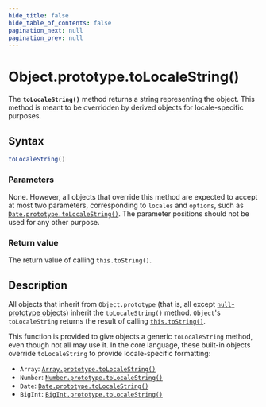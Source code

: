 ```yaml
---
hide_title: false
hide_table_of_contents: false
pagination_next: null
pagination_prev: null
---
```

# Object.prototype.toLocaleString()

The **`toLocaleString()`** method returns a string representing the object. This method is meant to be overridden by derived objects for locale-specific purposes.

## Syntax

```js
toLocaleString()
```

### Parameters

None. However, all objects that override this method are expected to accept at most two parameters, corresponding to `locales` and `options`, such as [`Date.prototype.toLocaleString()`](../../../globals/Date/prototype/toLocaleString.md). The parameter positions should not be used for any other purpose.

### Return value

The return value of calling `this.toString()`.

## Description

All objects that inherit from `Object.prototype` (that is, all except [`null`-prototype objects](https://developer.mozilla.org/docs/Web/JavaScript/Reference/Global_Objects/Object#null-prototype_objects)) inherit the `toLocaleString()` method. `Object`'s `toLocaleString` returns the result of calling [`this.toString()`](../../../globals/Object/prototype/toString.md).

This function is provided to give objects a generic `toLocaleString` method, even though not all may use it. In the core language, these built-in objects override `toLocaleString` to provide locale-specific formatting:

- `Array`: [`Array.prototype.toLocaleString()`](../../../globals/Array/prototype/toLocaleString.md)
- `Number`: [`Number.prototype.toLocaleString()`](../../../globals/Number/prototype/toLocaleString.md)
- `Date`: [`Date.prototype.toLocaleString()`](../../../globals/Date/prototype/toLocaleString.md)
- `BigInt`: [`BigInt.prototype.toLocaleString()`](../../../globals/BigInt/prototype/toLocaleString.md)
